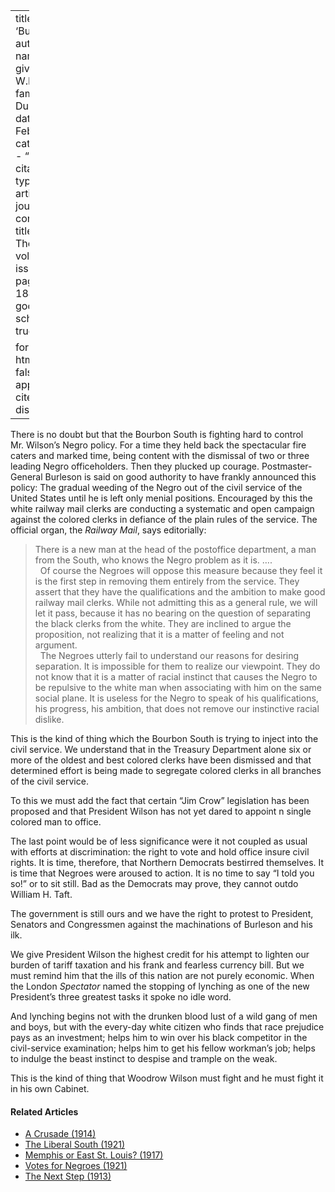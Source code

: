 
---
title: 'Burleson'
author:
  - name:
      given: W.E.B.
      family: Du Bois
date: Feb. 1913
categories: 
  - ""
citation: 
  type: article-journal
  container-title: The Crisis
  volume: 6
  issue: 4
  page: 180, 184
google-scholar: true

format:
  html:
    toc: false
    appendix-cite-as: display
---


There is no doubt but that the Bourbon South is fighting hard to control Mr. Wilson's Negro policy. For a time they held back the spectacular fire caters and marked time, being content with the dismissal of two or three leading Negro officeholders. Then they plucked up courage. Postmaster-General Burleson is said on good authority to have frankly announced this policy: The gradual weeding of the Negro out of the civil service of the United States until he is left only menial positions. Encouraged by this the white railway mail clerks are conducting a systematic and open campaign against the colored clerks in defiance of the plain rules of the service. The official organ, the *Railway Mail*, says editorially:

> There is a new man at the head of the postoffice department, a man from the South, who knows the Negro problem as it is. ….   
> &nbsp;
> Of course the Negroes will oppose this measure because they feel it is the first step in removing them entirely from the service. They assert that they have the qualifications and the ambition to make good railway mail clerks. While not admitting this as a general rule, we will let it pass, because it has no bearing on the question of separating the black clerks from the white. They are inclined to argue the proposition, not realizing that it is a matter of feeling and not argument.    
> &nbsp;
> The Negroes utterly fail to understand our reasons for desiring separation. It is impossible for them to realize our viewpoint. They do not know that it is a matter of racial instinct that causes the Negro to be repulsive to the white man when associating with him on the same social plane. It is useless for the Negro to speak of his qualifications, his progress, his ambition, that does not remove our instinctive racial dislike.

This is the kind of thing which the Bourbon South is trying to inject into the civil service. We understand that in the Treasury Department alone six or more of the oldest and best colored clerks have been dismissed and that determined effort is being made to segregate colored clerks in all branches of the civil service.

To this we must add the fact that certain "Jim Crow" legislation has been proposed and that President Wilson has not yet dared to appoint n single colored man to office.

The last point would be of less significance were it not coupled as usual with efforts at discrimination: the right to vote and hold office insure civil rights.	It is time, therefore, that
Northern Democrats bestirred themselves. It is time that Negroes were aroused to action. It is no time to say "I told you so!" or to sit still. Bad as the Democrats may prove, they cannot outdo William H. Taft.

The government is still ours and we have the right to protest to President, Senators and Congressmen against the machinations of Burleson and his ilk.

We give President Wilson the highest credit for his attempt to lighten our burden of tariff taxation and his frank and fearless currency bill. But we must remind him that the ills of this nation are not purely economic. When the London *Spectator* named the stopping of lynching as one of the new President's three greatest tasks it spoke no idle word.

And lynching begins not with the drunken blood lust of a wild gang of men and boys, but with the every-day white citizen who finds that race prejudice pays as an investment; helps him to win over his black competitor in the civil-service examination; helps him to get his fellow workman's job; helps to indulge the beast instinct to despise and trample on the weak.

This is the kind of thing that Woodrow Wilson must fight and he must fight it in his own Cabinet.

<!-- Similar articles start here -->
<div  class="clear-wrap"></div>

#### Related Articles

* [A Crusade (1914)](/Volumes/07/05/crusades.html)
* [The Liberal South (1921)](/Volumes/21/06/liberal-south.html)
* [Memphis or East St. Louis? (1917)](/Volumes/14/03/memphis_or_east_st_louis.html)
* [Votes for Negroes (1921)](/Volumes/21/03/votes-for-negroes.html)
* [The Next Step (1913)](/Volumes/06/02/next_step.html)

<!-- Similar articles end here -->